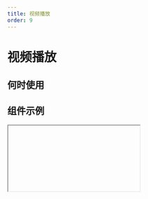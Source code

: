 ```yaml
---
title: 视频播放
order: 9
---
```


# 视频播放

## 何时使用

## 组件示例

<Iframe url="https://www.aliwork.com/developer/video-v2?isRenderNav=false" />

## 组件属性

<!-- | 属性名 |  属性 code  | 类型 | 数据示例  | 动态属性 | 备注 | -->
<!-- | :------ | :------ | :------ | :------ | :----- | :----- | -->
<!-- | 视频地址   | src | string | '/video-url' | 否 |  | -->
<!-- | 原生标题   | title | string | '培训教材' | 否 |  | -->
<!-- | 上传封面   | poster | string | '/image-url' | 否 |  | -->
<!-- | 画面适配模式  | sizeFit | string | 'contain' | 否 | 'contain', 'fill', 'cover', 'scale-down', 'none' |  -->
<!-- | 控制条   | controls | bool | true | 否 |  | -->
<!-- | 倍数播放   | playbackRateControls | bool | false | 否 |  | -->
<!-- | 是否静音   | muted | bool | false | 否 |  | -->
<!-- | 自动播放   | autoplay | bool | false | 否 |  | -->
<!-- | 循环播放   | loop | bool | false | 否 |  | -->
<!-- | 画中画   | pipControls | bool | false | 否 |  | -->


<AttrTable dataSource={[
{
  attr: '视频地址', 
  code: 'src', 
  type: 'String', 
  demo: '/video-url', 
  dafault:'', 
  desc: '支持国际化'
}, 
{
  attr: '原生标题', 
  code: 'title', 
  type: 'String', 
  demo: '培训教材', 
  dafault:'', 
  desc: ''
}, 
{
  attr: '上传封面', 
  code: 'poster', 
  type: 'String', 
  demo: '/image-url', 
  dafault:'', 
  desc: ''
}, 
{
  attr: '画面适配模式', 
  code: 'sizeFit', 
  type: 'String', 
  demo: 'contain', 
  dafault:'', 
  desc: 'contain, fill, cover, scale-down, none'
}, 
{
  attr: '控制条', 
  code: 'controls', 
  type: 'bool', 
  demo: 'true', 
  dafault:'', 
  desc: ''
}, 
{
  attr: '倍数播放', 
  code: 'playbackRateControls', 
  type: 'bool', 
  demo: 'false', 
  dafault:'', 
  desc: ''
}, 
{
  attr: '是否静音', 
  code: 'muted', 
  type: 'bool', 
  demo: 'false', 
  dafault:'', 
  desc: ''
}, 
{
  attr: '自动播放', 
  code: 'autoplay', 
  type: 'bool', 
  demo: 'false', 
  dafault:'', 
  desc: ''
}, 
{
  attr: '循环播放', 
  code: 'loop', 
  type: 'bool', 
  demo: 'false', 
  dafault:'', 
  desc: ''
}, 
{
  attr: '画中画', 
  code: 'pipControls', 
  type: 'bool', 
  demo: 'false', 
  dafault:'', 
  desc: ''
}, 
]}
/>